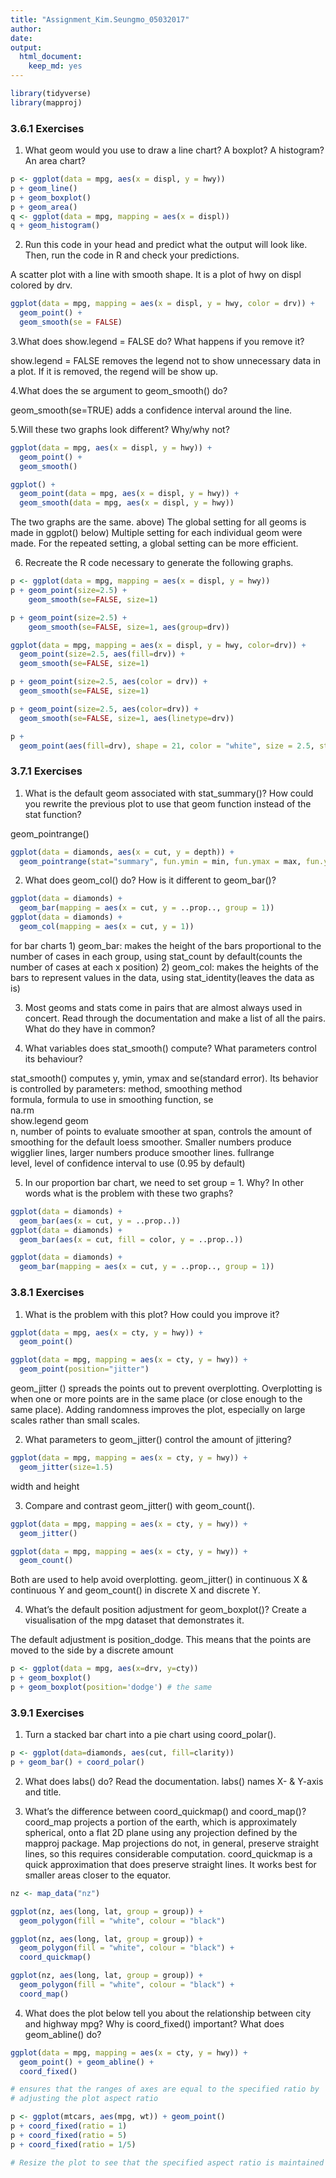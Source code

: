 ```yaml
---
title: "Assignment_Kim.Seungmo_05032017"
author: 
date: 
output: 
  html_document: 
    keep_md: yes
---
```


```r
library(tidyverse)
library(mapproj)
```
### 3.6.1 Exercises

1. What geom would you use to draw a line chart? A boxplot? A histogram? An area chart?
```r
p <- ggplot(data = mpg, aes(x = displ, y = hwy))
p + geom_line()
p + geom_boxplot()
p + geom_area()
q <- ggplot(data = mpg, mapping = aes(x = displ))
q + geom_histogram()
```

2. Run this code in your head and predict what the output will look like. Then, run the code in R and check your predictions.

A scatter plot with a line with smooth shape. It is a plot of hwy on displ colored by drv.
```r
ggplot(data = mpg, mapping = aes(x = displ, y = hwy, color = drv)) + 
  geom_point() + 
  geom_smooth(se = FALSE)
```

3.What does show.legend = FALSE do? What happens if you remove it?

show.legend = FALSE removes the legend not to show unnecessary data in a plot. If it is removed, the regend will be show up.


4.What does the se argument to geom_smooth() do?

geom_smooth(se=TRUE) adds a confidence interval around the line.


5.Will these two graphs look different? Why/why not?
```r
ggplot(data = mpg, aes(x = displ, y = hwy)) + 
  geom_point() + 
  geom_smooth()

ggplot() + 
  geom_point(data = mpg, aes(x = displ, y = hwy)) + 
  geom_smooth(data = mpg, aes(x = displ, y = hwy))
```
The two graphs are the same. 
above) The global setting for all geoms is made in ggplot()
below) Multiple setting for each individual geom were made. 
For the repeated setting, a global setting can be more efficient.

6. Recreate the R code necessary to generate the following graphs.
```r
p <- ggplot(data = mpg, mapping = aes(x = displ, y = hwy))  
p + geom_point(size=2.5) + 
    geom_smooth(se=FALSE, size=1)

p + geom_point(size=2.5) + 
    geom_smooth(se=FALSE, size=1, aes(group=drv))

ggplot(data = mpg, mapping = aes(x = displ, y = hwy, color=drv)) +
  geom_point(size=2.5, aes(fill=drv)) + 
  geom_smooth(se=FALSE, size=1)

p + geom_point(size=2.5, aes(color = drv)) + 
  geom_smooth(se=FALSE, size=1)

p + geom_point(size=2.5, aes(color=drv)) + 
  geom_smooth(se=FALSE, size=1, aes(linetype=drv))

p + 
  geom_point(aes(fill=drv), shape = 21, color = "white", size = 2.5, stroke = 2)
```

### 3.7.1 Exercises

1. What is the default geom associated with stat_summary()? How could you rewrite the previous plot to use that geom function instead of the stat function?

geom_pointrange()
```r
ggplot(data = diamonds, aes(x = cut, y = depth)) + 
  geom_pointrange(stat="summary", fun.ymin = min, fun.ymax = max, fun.y = median)
```
2. What does geom_col() do? How is it different to geom_bar()?
```r
ggplot(data = diamonds) + 
  geom_bar(mapping = aes(x = cut, y = ..prop.., group = 1))
ggplot(data = diamonds) + 
  geom_col(mapping = aes(x = cut, y = 1))
```
for bar charts 
1) geom_bar: makes the height of the bars proportional to the number of cases in each group, using stat_count by default(counts the number of cases at each x position)
2) geom_col: makes the heights of the bars to represent values in the data, using stat_identity(leaves the data as is)


3. Most geoms and stats come in pairs that are almost always used in concert. Read through the documentation and make a list of all the pairs. What do they have in common?

4. What variables does stat_smooth() compute? What parameters control its behaviour?

stat_smooth() computes y, ymin, ymax and se(standard error).
Its behavior is controlled by parameters:
method, smoothing method	
formula, formula to use in smoothing function,
se	
na.rm	
show.legend	
geom	
n, number of points to evaluate smoother at
span, controls the amount of smoothing for the default loess smoother. Smaller numbers produce wigglier lines, larger numbers produce smoother lines.
fullrange	
level, level of confidence interval to use (0.95 by default)

5. In our proportion bar chart, we need to set group = 1. Why? In other words what is the problem with these two graphs?

```r
ggplot(data = diamonds) + 
  geom_bar(aes(x = cut, y = ..prop..))
ggplot(data = diamonds) + 
  geom_bar(aes(x = cut, fill = color, y = ..prop..))
```
```r
ggplot(data = diamonds) + 
  geom_bar(mapping = aes(x = cut, y = ..prop.., group = 1))
```

  

### 3.8.1 Exercises

1. What is the problem with this plot? How could you improve it?
```r
ggplot(data = mpg, aes(x = cty, y = hwy)) + 
  geom_point()
```

```r
ggplot(data = mpg, mapping = aes(x = cty, y = hwy)) + 
  geom_point(position="jitter")
```
geom_jitter () spreads the points out to prevent overplotting.  Overplotting is when one or more points are in the same place (or close enough to the same place).
Adding randomness improves the plot, especially on large scales rather than small scales.
 
2. What parameters to geom_jitter() control the amount of jittering?
```r
ggplot(data = mpg, mapping = aes(x = cty, y = hwy)) + 
  geom_jitter(size=1.5)
```
width and height

3. Compare and contrast geom_jitter() with geom_count().
```r
ggplot(data = mpg, mapping = aes(x = cty, y = hwy)) + 
  geom_jitter()

ggplot(data = mpg, mapping = aes(x = cty, y = hwy)) + 
  geom_count()
```
Both are used to help avoid overplotting. geom_jitter() in continuous X & continuous Y and geom_count() in discrete X and discrete Y. 

4. What’s the default position adjustment for geom_boxplot()? Create a visualisation of the mpg dataset that demonstrates it.

The default adjustment is position_dodge. This means that the points are moved to the side by a discrete amount
```r
p <- ggplot(data = mpg, aes(x=drv, y=cty)) 
p + geom_boxplot() 
p + geom_boxplot(position='dodge') # the same
```



### 3.9.1 Exercises

1. Turn a stacked bar chart into a pie chart using coord_polar().
```r
p <- ggplot(data=diamonds, aes(cut, fill=clarity))
p + geom_bar() + coord_polar()
```

2. What does labs() do? Read the documentation.
labs() names X- & Y-axis and title.

3. What’s the difference between coord_quickmap() and coord_map()?
coord_map projects a portion of the earth, which is approximately spherical, onto a flat 2D plane using any projection defined by the mapproj package. Map projections do not, in general, preserve straight lines, so this requires considerable computation. coord_quickmap is a quick approximation that does preserve straight lines. It works best for smaller areas closer to the equator.

```r
nz <- map_data("nz")

ggplot(nz, aes(long, lat, group = group)) +
  geom_polygon(fill = "white", colour = "black")

ggplot(nz, aes(long, lat, group = group)) +
  geom_polygon(fill = "white", colour = "black") +
  coord_quickmap()

ggplot(nz, aes(long, lat, group = group)) +
  geom_polygon(fill = "white", colour = "black") +
  coord_map()
```


4. What does the plot below tell you about the relationship between city and highway mpg? Why is coord_fixed() important? What does geom_abline() do?
```r
ggplot(data = mpg, mapping = aes(x = cty, y = hwy)) +
  geom_point() + geom_abline() +
  coord_fixed()
```

```r
# ensures that the ranges of axes are equal to the specified ratio by
# adjusting the plot aspect ratio

p <- ggplot(mtcars, aes(mpg, wt)) + geom_point()
p + coord_fixed(ratio = 1)
p + coord_fixed(ratio = 5)
p + coord_fixed(ratio = 1/5)

# Resize the plot to see that the specified aspect ratio is maintained
```

